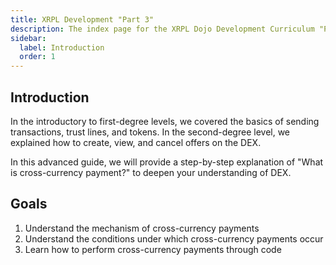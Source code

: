 ```yaml
---
title: XRPL Development "Part 3"
description: The index page for the XRPL Dojo Development Curriculum "Part 3"
sidebar:
  label: Introduction
  order: 1
---
```


## Introduction

In the introductory to first-degree levels, we covered the basics of sending transactions, trust lines, and tokens. In the second-degree level, we explained how to create, view, and cancel offers on the DEX.

In this advanced guide, we will provide a step-by-step explanation of "What is cross-currency payment?" to deepen your understanding of DEX.

## Goals

1. Understand the mechanism of cross-currency payments
2. Understand the conditions under which cross-currency payments occur
3. Learn how to perform cross-currency payments through code
